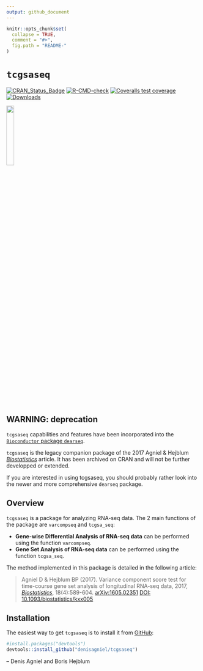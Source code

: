 ```yaml
---
output: github_document
---
```


<!-- README.md is generated from README.Rmd. Please edit that file -->

```r
knitr::opts_chunk$set(
  collapse = TRUE,
  comment = "#>",
  fig.path = "README-"
)
```

# `tcgsaseq`
<!-- badges: start -->
[![CRAN_Status_Badge](http://www.r-pkg.org/badges/version/tcgsaseq)](https://cran.r-project.org/package=tcgsaseq)
[![R-CMD-check](https://github.com/denisagniel/tcgsaseq/workflows/R-CMD-check/badge.svg)](https://github.com/denisagniel/tcgsaseq/actions)
[![Coveralls test coverage](https://coveralls.io/repos/github/denisagniel/tcgsaseq/badge.svg)](https://coveralls.io/github/denisagniel/tcgsaseq)
[![Downloads](https://cranlogs.r-pkg.org/badges/tcgsaseq?color=blue)](https://www.r-pkg.org/pkg/tcgsaseq)
<!-- badges: end -->

<img src="man/figures/lifecycle-deprecated.svg" width="20%" />

## WARNING: deprecation

`tcgsaseq` capabilities and features have been incorporated into the [`Bioconductor` package `dearseq`](https://bioconductor.org/packages/release/bioc/html/dearseq.html).

`tcgsaseq` is the legacy companion package of the 2017 Agniel & Hejblum [*Biostatistics*](https://academic.oup.com/biostatistics/article-abstract/18/4/589/3065599) article.
It has been archived on CRAN and will not be further developped or extended.

If you are interested in using tcgsaseq, you should probably rather look into the newer and more comprehensive `dearseq` package.


## Overview

`tcgsaseq` is a package for analyzing RNA-seq data. The 2 main functions of the package are `varcompseq` and `tcgsa_seq`: 

* **Gene-wise Differential Analysis of RNA-seq data** can be performed using the function `varcompseq`. 
* **Gene Set Analysis of RNA-seq data** can be performed using the function `tcgsa_seq`. 

The method implemented in this package is detailed in the following article:

> Agniel D & Hejblum BP (2017). Variance component score test for time-course gene set analysis of longitudinal RNA-seq data, 2017, [*Biostatistics*](https://academic.oup.com/biostatistics/article-abstract/18/4/589/3065599), 18(4):589-604. [arXiv:1605.02351](https://arxiv.org/abs/1605.02351v4) [DOI: 10.1093/biostatistics/kxx005](https://doi.org/10.1093/biostatistics/kxx005)


## Installation


The easiest way to get `tcgsaseq` is to install it from [GitHub](https://github.com/denisagniel/tcgsaseq):
```r
#install.packages("devtools")
devtools::install_github("denisagniel/tcgsaseq")
```

 -- Denis Agniel and Boris Hejblum
